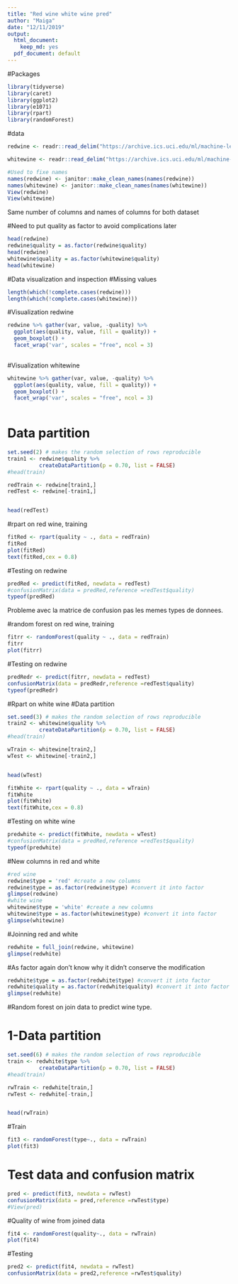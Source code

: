 ```yaml
---
title: "Red wine white wine pred"
author: "Maiga"
date: "12/11/2019"
output:
  html_document:
    keep_md: yes
  pdf_document: default
---
```

#Packages
```r
library(tidyverse)
library(caret)
library(ggplot2)
library(e1071)
library(rpart)
library(randomForest)
```

#data
```r
redwine <- readr::read_delim("https://archive.ics.uci.edu/ml/machine-learning-databases/wine-quality/winequality-red.csv", delim = ";")

whitewine <- readr::read_delim("https://archive.ics.uci.edu/ml/machine-learning-databases/wine-quality/winequality-white.csv", delim = ";")

#Used to fixe names
names(redwine) <- janitor::make_clean_names(names(redwine))
names(whitewine) <- janitor::make_clean_names(names(whitewine))
View(redwine)
View(whitewine)

```
Same number of columns and names of columns for both dataset

#Need to put quality as factor to avoid complications later
```r
head(redwine)
redwine$quality = as.factor(redwine$quality)
head(redwine)
whitewine$quality = as.factor(whitewine$quality)
head(whitewine)
```

#Data visualization and inspection
  #Missing values
```r
length(which(!complete.cases(redwine)))
length(which(!complete.cases(whitewine)))
```
  #Visualization redwine
  
```r
redwine %>% gather(var, value, -quality) %>%
  ggplot(aes(quality, value, fill = quality)) +
  geom_boxplot() +
  facet_wrap('var', scales = "free", ncol = 3)
  

```

#Visualization whitewine
```r
whitewine %>% gather(var, value, -quality) %>%
  ggplot(aes(quality, value, fill = quality)) +
  geom_boxplot() +
  facet_wrap('var', scales = "free", ncol = 3)
  


```
# Data partition
```r
set.seed(2) # makes the random selection of rows reproducible
train1 <- redwine$quality %>%
          createDataPartition(p = 0.70, list = FALSE)
#head(train)

redTrain <- redwine[train1,]
redTest <- redwine[-train1,]


head(redTest)
```


#rpart on red wine, training
```r
fitRed <- rpart(quality ~ ., data = redTrain)
fitRed
plot(fitRed)
text(fitRed,cex = 0.8)
```
#Testing on redwine
```r
predRed <- predict(fitRed, newdata = redTest)
#confusionMatrix(data = predRed,reference =redTest$quality)
typeof(predRed)
```
Probleme avec la matrice de confusion pas les memes types de donnees.

#random forest on red wine, training
```r
fitrr <- randomForest(quality ~ ., data = redTrain)
fitrr
plot(fitrr)
```
#Testing on redwine
```r
predRedr <- predict(fitrr, newdata = redTest)
confusionMatrix(data = predRedr,reference =redTest$quality)
typeof(predRedr)
```

#Rpart on white wine
  #Data partition
```r
set.seed(3) # makes the random selection of rows reproducible
train2 <- whitewine$quality %>%
          createDataPartition(p = 0.70, list = FALSE)
#head(train)

wTrain <- whitewine[train2,]
wTest <- whitewine[-train2,]


head(wTest)
```

```r
fitWhite <- rpart(quality ~ ., data = wTrain)
fitWhite
plot(fitWhite)
text(fitWhite,cex = 0.8)
```
#Testing on white wine
```r
predwhite <- predict(fitWhite, newdata = wTest)
#confusionMatrix(data = predRed,reference =redTest$quality)
typeof(predwhite)
```

#New columns in red and white
```r
#red wine
redwine$type = 'red' #create a new columns
redwine$type = as.factor(redwine$type) #convert it into factor
glimpse(redwine)
#white wine
whitewine$type = 'white' #create a new columns
whitewine$type = as.factor(whitewine$type) #convert it into factor
glimpse(whitewine)

```

#Joinning red and white
```r
redwhite = full_join(redwine, whitewine)
glimpse(redwhite)

```

#As factor again don't know why it didn't conserve the modification
```r
redwhite$type = as.factor(redwhite$type) #convert it into factor
redwhite$quality = as.factor(redwhite$quality) #convert it into factor
glimpse(redwhite)
```

#Random forest on join data to predict wine type.

# 1-Data partition
```r
set.seed(6) # makes the random selection of rows reproducible
train <- redwhite$type %>%
          createDataPartition(p = 0.70, list = FALSE)
#head(train)

rwTrain <- redwhite[train,]
rwTest <- redwhite[-train,]


head(rwTrain)
```

#Train
```r
fit3 <- randomForest(type~., data = rwTrain) 
plot(fit3)
```
# Test data and confusion matrix
```r
pred <- predict(fit3, newdata = rwTest)
confusionMatrix(data = pred,reference =rwTest$type)
#View(pred)
```

#Quality of wine from joined data

```r
fit4 <- randomForest(quality~., data = rwTrain) 
plot(fit4)
```

#Testing
```r
pred2 <- predict(fit4, newdata = rwTest)
confusionMatrix(data = pred2,reference =rwTest$quality)
```

